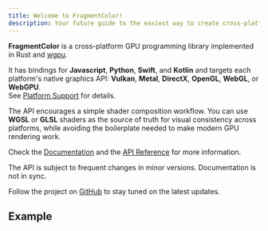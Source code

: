 ```yaml
---
title: Welcome to FragmentColor!
description: Your future guide to the easiest way to create cross-platform shaders.
---
```



**FragmentColor** is a cross-platform GPU programming library implemented in Rust and [wgpu](https://wgpu.rs).

It has bindings for **Javascript**, **Python**, **Swift**, and **Kotlin**
and targets each platform's native graphics API: **Vulkan**, **Metal**, **DirectX**, **OpenGL**, **WebGL**, or **WebGPU**.\
See [Platform Support](/welcome/platforms) for details.

The API encourages a simple shader composition workflow. You can use **WGSL** or **GLSL** shaders
as the source of truth for visual consistency across platforms, while avoiding
the boilerplate needed to make modern GPU rendering work.

Check the [Documentation](/welcome) and the [API Reference](/api) for more information.

<Aside type="caution" title="This library is its early days of development.">
The API is subject to frequent changes in minor versions. Documentation is not in sync.

Follow the project on [GitHub](https://github.com/vista-art/fragmentcolor) to stay tuned on the latest updates.

</Aside>

## Example


<Examples />
